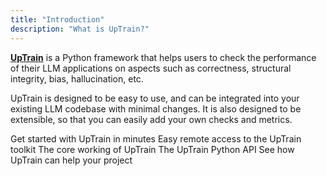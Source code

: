 ```yaml
---
title: "Introduction"
description: "What is UpTrain?"
---
```


**[UpTrain](https://uptrain.ai)** is a Python framework that helps users to check the performance of their LLM applications on aspects such as correctness, structural integrity, bias, hallucination, etc.

UpTrain is designed to be easy to use, and can be integrated into your existing LLM codebase with minimal changes. It is also designed to be extensible, so that you can easily add your own checks and metrics.

<CardGroup cols={2}>
  <Card
    title="Quickstart"
    href="/getting-started/quickstart"
    icon="bolt"
    color="#ffbe26"
  >
    Get started with UpTrain in minutes
  </Card>
  <Card
    title="Managed Service"
    href="/managed-services/overview"
    icon="cloud"
    color="#0081eb"
  >
    Easy remote access to the UpTrain toolkit 
  </Card>
  <Card
    title="Key Components"
    href="/getting-started/key-components"
    icon="list"
    color="#b50e0e"
  >
    The core working of UpTrain
  </Card>
  <Card
    title="API Reference"
    href="https://uptrain-ai.github.io/uptrain"
    icon="terminal"
    color="#0fba20"
  >
    The UpTrain Python API
  </Card>
  <Card
    title="Tutorials"
    href="/tutorials/prompt-experiments"
    icon="cube"
    >
    See how UpTrain can help your project
  </Card>
</CardGroup>